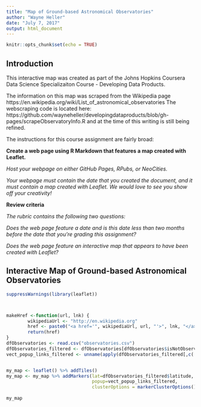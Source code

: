 ```yaml
---
title: "Map of Ground-based Astronomical Observatories"
author: "Wayne Heller"
date: "July 7, 2017"
output: html_document
---
```


```r
knitr::opts_chunk$set(echo = TRUE)
```

## Introduction

This interactive map was created as part of the Johns Hopkins Coursera Data Science Specializaiton Course - Developing Data Products.  

The information on this map was scraped from the Wikipedia page https://en.wikipedia.org/wiki/List_of_astronomical_observatories The webscraping code is located here: https://github.com/wayneheller/developingdataproducts/blob/gh-pages/scrapeObservatoryInfo.R and at the time of this writing is still being refined.

The instructions for this course assignment are fairly broad:  

**Create a web page using R Markdown that features a map created with Leaflet.**  

*Host your webpage on either GitHub Pages, RPubs, or NeoCities.*  

*Your webpage must contain the date that you created the document, and it must contain a map created with Leaflet. We would love to see you show off your creativity!*

**Review criteria**

*The rubric contains the following two questions:*

*Does the web page feature a date and is this date less than two months before the date that you're grading this assignment?*

*Does the web page feature an interactive map that appears to have been created with Leaflet?*


## Interactive Map of Ground-based Astronomical Observatories


```r
suppressWarnings(library(leaflet))



makeHref <-function(url, lnk) {
        wikipediaUrl <- "http://en.wikipedia.org"
        href <- paste0("<a href='", wikipediaUrl, url, "'>", lnk, "</a>")
        return(href)
}
dfObservatories <- read.csv("observatories.csv")
dfObservatories_filtered <- dfObservatories[dfObservatories$isNotObservatory == FALSE, ]
vect_popup_links_filtered <- unname(apply(dfObservatories_filtered[,c('url','link')], 1, function(x) makeHref(x[1],x[2])))


my_map <- leaflet() %>% addTiles()
my_map <- my_map %>% addMarkers(lat=dfObservatories_filtered$latitude, lng=dfObservatories_filtered$longitude,
                                popup=vect_popup_links_filtered,
                                clusterOptions = markerClusterOptions())
        
my_map
```


